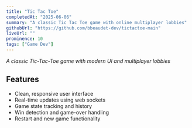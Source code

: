 ```yaml
---
title: "Tic Tac Toe"
completedAt: "2025-06-06"
summary: "A classic Tic Tac Toe game with online multiplayer lobbies"
githubUrl: "https://github.com/bbeaudet-dev/tictactoe-main"
liveUrl: ""
prominence: 10
tags: ["Game Dev"]
---
```


_A classic Tic-Tac-Toe game with modern UI and multiplayer lobbies_

## Features

- Clean, responsive user interface
- Real-time updates using web sockets
- Game state tracking and history
- Win detection and game-over handling
- Restart and new game functionality
